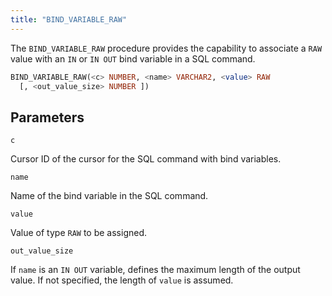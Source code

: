 ```yaml
---
title: "BIND_VARIABLE_RAW"
---
```


The `BIND_VARIABLE_RAW` procedure provides the capability to associate a `RAW` value with an `IN` or `IN OUT` bind variable in a SQL command.

```sql
BIND_VARIABLE_RAW(<c> NUMBER, <name> VARCHAR2, <value> RAW
  [, <out_value_size> NUMBER ])
```

## Parameters

`c`

 Cursor ID of the cursor for the SQL command with bind variables.

`name`

 Name of the bind variable in the SQL command.

`value`

 Value of type `RAW` to be assigned.

`out_value_size`

 If `name` is an `IN OUT` variable, defines the maximum length of the output value. If not specified, the length of `value` is assumed.

